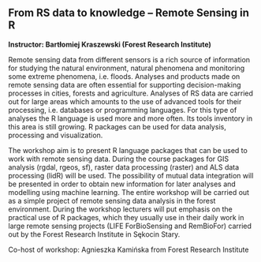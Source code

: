 ## From RS data to knowledge – Remote Sensing in R

**Instructor: Bartłomiej Kraszewski (Forest Research Institute)**

Remote sensing data from different sensors is a rich source of information for studying the natural environment, natural phenomena and monitoring some extreme phenomena, i.e. floods. Analyses and products made on remote sensing data are often essential for supporting decision-making processes in cities, forests and agriculture. Analyses of RS data are carried out for large areas which amounts to the use of advanced tools for their processing, i.e. databases or programming languages. For this type of analyses the R language is used more and more often. Its tools inventory in this area is still growing. R packages can be used for data analysis, processing and visualization.

The workshop aim is to present R language packages that can be used to work with remote sensing data. During the course packages for GIS analysis (rgdal, rgeos, sf), raster data processing (raster) and ALS data processing (lidR) will be used. The possibility of mutual data integration will be presented in order to obtain new information for later analyses and modelling using machine learning. The entire workshop will be carried out as a simple project of remote sensing data analysis in the forest environment. During the workshop lecturers will put emphasis on the practical use of R packages, which they usually use in their daily work in large remote sensing projects (LIFE ForBioSensing and RemBioFor) carried out by the Forest Research Institute in Sękocin Stary. 

Co-host of workshop: Agnieszka Kamińska from Forest Research Institute
